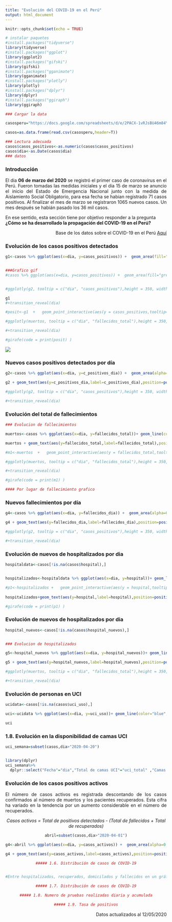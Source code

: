 ```yaml
---
title: "Evolución del COVID-19 en el Perú"
output: html_document
---
```


```r
knitr::opts_chunk$set(echo = TRUE)
```

```r
# instalar paquetes
#install.packages("tidyverse")
library(tidyverse)
#install.packages("ggplot")
library(ggplot2)
#install.packages("gifski")
library(gifski)
#install.packages("gganimate")
library(gganimate)
#install.packages("plotly")
library(plotly)
#install.packages("dplyr")
library(dplyr)
#install.packages("ggiraph")
library(ggiraph)
```

```r

### Cargar la data

casosperu="https://docs.google.com/spreadsheets/d/e/2PACX-1vRJsBU46m84Yl8hUIo5c1fILeYqcSa4vDXhFyIQ_QbUJndBfLLO-N4nkHOfl5hgZMWKzv1L73oiqwzm/pub?gid=1165383620&single=true&output=csv"

casos=as.data.frame(read.csv(casosperu,header=T))

### Lectura adecuada
casos$casos_positivos<-as.numeric(casos$casos_positivos)
casos$dia<-as.Date(casos$dia)
### datos
```

###  Introducción  

<p>
<div style="text-align:justify"> El dia **06 de marzo del 2020** se registró el primer caso de coronavirus en el Perú. Fueron tomadas las medidas iniciales y el dia 15 de marzo se anuncio el inicio del Estado de Emergencia Nacional junto con la medida de Aislamiento Social Obligatorio, para esa fecha se habian registrado 71 casos positivos. Al finalizar el mes de marzo se registraron 1065 nuevos casos. Un mes después se habián pasado los 36 mil casos. </div>
</p>

<p>
En ese sentido, esta sección tiene por objetivo responder a la pregunta **¿Cómo se ha desarrollado la propagación del COVID-19 en el Perú?**  

<div style="text-align:right"> Base de los datos sobre el COVID-19 en el Perú [Aquí](https://docs.google.com/spreadsheets/d/e/2PACX-1vRJsBU46m84Yl8hUIo5c1fILeYqcSa4vDXhFyIQ_QbUJndBfLLO-N4nkHOfl5hgZMWKzv1L73oiqwzm/pub?gid=1165383620&single=true&output=csv)</div>

</p>

### Evolución de los casos positivos detectados


```r
g1<-casos %>% ggplot(aes(x=dia, y=casos_positivos)) +  geom_area(fill="grey", alpha=0.4) +  geom_line(color="darkgreen", size=0.8) +  geom_point(size=2, color="darkgreen")+ylim(0, 80000) + theme_minimal() + labs(title="Evolución de casos positivos detectados",caption = "Fuente: Sala Situacional - Minsa. Elaborado para 'Politólogos en cuarentena'" ,x = "Fecha", y="Número de casos")+ theme(plot.caption=element_text(size=8, hjust=0.5, face="italic", color="black")) + scale_x_date(date_breaks = "1 week", date_labels = "%m-%d") + theme(axis.text.x  =element_text(angle = 70, hjust = 1)) +geom_vline(aes(xintercept=(as.numeric(as.Date("2020-04-08")))),  linetype = 2) + geom_text(aes(x=(as.Date("2020-04-08")), y= 10000, label='Incorporacion de las pruebas rápidas'), size=3, angle=90, vjust=-0.4, hjust=0,color="black")+ geom_text(aes(y=casos_positivos,label=casos_positivos),position=position_dodge(width = 0.9),size=2.5, vjust=1,hjust=1.2,col="black", angle=-70)


###Grafico gif
#casos %>% ggplot(aes(x=dia, y=casos_positivos)) +  geom_area(fill="grey", alpha=0.4) +  geom_line(color="darkgreen", size=0.8) +  geom_point(size=2, color="darkgreen") + theme_minimal() + labs(title="Evolución de casos positivos detectados",caption = "Fuente: Sala Situacional - Minsa. Elaborado para 'Politólogos en cuarentena'" ,x = "Fecha", y="Número de casos")+ theme(plot.caption=element_text(size=8, hjust=0.5, face="italic", color="black")) + scale_x_date(date_breaks = "1 week", date_labels = "%m-%d") + theme(axis.text.x  =element_text(angle = 70, hjust = 1)) +geom_vline(aes(xintercept=(as.numeric(as.Date("2020-04-08")))),  linetype = 2) + geom_text(aes(x=(as.Date("2020-04-08")), y= 7000, label='Incorporacion de las pruebas rápidas'), size=3, angle=90, vjust=-0.4, hjust=0,color="black") +transition_reveal(dia)


#ggplotly(g2, tooltip = c("dia", "casos_positivos"),height = 350, width=600)

g1 
#+transition_reveal(dia)

#posit<-g1  +   geom_point_interactive(aes(y = casos_positivos,tooltip=casos_positivos), col = "darkgreen") 

#ggplotly(muertos, tooltip = c("dia", "fallecidos_total"),height = 350, width=600) 

#+transition_reveal(dia)

#girafe(code = print(posit) )

```


<p><img src="casos_files/figure-html/file3532f41cdba.gif" /><!-- --></p>

### Nuevos casos positivos detectados por día

```r
g2<-casos %>% ggplot(aes(x=dia, y=c_positivos_dia)) +  geom_area(alpha=0.1) +  geom_line(color="orange", size=0.8) +  geom_point(size=2, color="orange") + theme_classic() + labs(title="Nuevos casos positivos detectados por día",caption = "Fuente: Sala Situacional - Minsa. Elaborado para 'Politólogos en cuarentena'" ,x = "Fecha", y="Número de casos")+ theme(plot.caption=element_text(size=8, hjust=0.5, face="italic", color="black")) 

g2 + geom_text(aes(y=c_positivos_dia,label=c_positivos_dia),position=position_dodge(width = 0.9),size=2.5, vjust=-1,hjust=0.5,col="black")

#ggplotly(g2, tooltip = c("dia", "casos_positivos"),height = 350, width=600)

#+transition_reveal(dia)

```


### Evolución del total de fallecimientos

```r

### Evolucion de fallecimientos

muertos<-casos %>% ggplot(aes(x=dia, y=fallecidos_total))+ geom_line(color="black", size=0.8) +  geom_point(size=2, color="black") + theme_minimal()+ ylim(0,1500) + labs(title= "Evolución del total de fallecimientos",x = "Fecha", y="Número de fallecidos",caption = "Fuente: Sala Situacional - Minsa. Elaborado para 'Politólogos en cuarentena'")+ theme(plot.caption=element_text(size=8, hjust=0.5, face="italic", color="black")) 

muertos + geom_text(aes(y=fallecidos_total,label=fallecidos_total),position=position_dodge(width = 0.9),size=2.5, vjust=0.8,hjust=1.3,col="blue", angle=-70)

#m1<-muertos  +   geom_point_interactive(aes(y = fallecidos_total,tooltip=fallecidos_total), col = "black") 

#ggplotly(muertos, tooltip = c("dia", "fallecidos_total"),height = 350, width=600) 

#+transition_reveal(dia)

#girafe(code = print(m1) )

```


```r
#### Por lugar de fallecimiento grafico
```




### Nuevos fallecimientos por día

```r
g4<-casos %>% ggplot(aes(x=dia, y=fallecidos_dia)) +  geom_area(alpha=0.1) +  geom_line(color="#CC79A7", size=0.8) +  geom_point(size=2, color="#CC79A7") + theme_classic() + labs(title="Nuevos fallecimientos por día",caption = "Fuente: Sala Situacional - Minsa. Elaborado para 'Politólogos en cuarentena'" ,x = "Fecha", y="Número de casos")+ theme(plot.caption=element_text(size=8, hjust=0.5, face="italic", color="black")) 

g4 + geom_text(aes(y=fallecidos_dia,label=fallecidos_dia),position=position_dodge(width = 0.9),size=2.5, vjust=-1,hjust=0.5,col="black")

#ggplotly(g2, tooltip = c("dia", "casos_positivos"),height = 350, width=600)

#+transition_reveal(dia)

```


### Evolución de nuevos de hospitalizados por dia

```r

hospitaldata<-casos[!is.na(casos$hospital),]


hospitalizados<-hospitaldata %>% ggplot(aes(x=dia, y=hospital))+ geom_line(color="orange", size=0.8) +  geom_point(size=2, color="orange") + theme_classic()  + labs(title= "Evolución del número de hospitalizados",x = "Fecha", y="Número de hospitalizados",caption = "Fuente: Sala Situacional - Minsa. Elaborado para 'Politólogos en cuarentena'")+ theme(plot.caption=element_text(size=8, hjust=0.5, face="italic", color="black")) 

#p1<-hospitalizados +   geom_point_interactive(aes(y = hospital,tooltip=hospital), col = "orange") 
  
hospitalizados+geom_text(aes(y=hospital,label=hospital),position=position_dodge(width = 0.9),size=2.5, vjust=-1,hjust=0.5,col="blue")

#girafe(code = print(p1) )
```


### Evolución de nuevos de hospitalizados por dia

```r

hospital_nuevos<-casos[!is.na(casos$hospital_nuevos),]


### Evolucion de hospitalizados

g5<-hospital_nuevos %>% ggplot(aes(x=dia, y=hospital_nuevos))+ geom_line(color="grey", size=0.8) +  geom_point(size=2, color="darkgrey") + theme_classic() + labs(title= "Evolución de nuevos de nuevos hospitalizados por dia",x = "Fecha", y="Número de hospitalizados",caption = "Fuente: Reportes diarios del Minsa. Elaborado para 'Politólogos en cuarentena'")+ theme(plot.caption=element_text(size=8, hjust=0.5, face="italic", color="black")) 

g5 + geom_text(aes(y=hospital_nuevos,label=hospital_nuevos),position=position_dodge(width = 0.9),size=3, vjust=-1,hjust=0.5,col="blue")+ geom_hline(yintercept = 0)

#ggplotly(muertos, tooltip = c("dia", "fallecidos_total"),height = 350, width=600) 

#+transition_reveal(dia)

```

### Evolución de personas en UCI 

```r
ucidata<-casos[!is.na(casos$uci_uso),]

uci<-ucidata %>% ggplot(aes(x=dia, y=uci_uso))+ geom_line(color="blue", size=0.8) +  geom_point(size=2, color="blue") + theme_classic() + labs(title= "Evolución de personas en UCI",x = "Fecha", y="Número de personas en UCI",caption = "Fuente: Sala Situacional - Minsa. Elaborado para 'Politólogos en cuarentena'")+ theme(plot.caption=element_text(size=8, hjust=0.5, face="italic", color="black")) + geom_text(aes(y=uci_uso,label=uci_uso),position=position_dodge(width = 0.9),size=2, vjust=-2,hjust=0.5,col="black")

uci

```

### 1.8. Evolución en la disponibilidad de camas UCI 

```r
uci_semana=subset(casos,dia>"2020-04-20")


library(dplyr)
uci_semana%>%
  dplyr::select("Fecha"="dia","Total de camas UCI"="uci_total" ,"Camas UCI ocupadas"="uci_uso", "Camas UCI disponibles"="uci_disponibles") %>%  DT::datatable(rownames = FALSE)
```




### Evolución de los casos positivos activos

<p>
<div style="text-align:justify"> El número de casos activos es registrada descontando de los casos confirmados al número de muertos y los pacientes recuperados. Esta cifra ha variado en la tendencia por un aumento considerable en el número de recuperados. </div>
</p>

<p>
<div style="text-align:center">
<i> Casos activos =  Total de positivos detectados - (Total de fallecidos + Total de recuperados) </i>
</p>

```r

abril=subset(casos,dia>"2020-04-01")

g4<-abril %>% ggplot(aes(x=dia, y=casos_activos)) +  geom_area(alpha=0.1) +  geom_line(color="#56B4E9", size=0.8) +  geom_point(size=2, color="#56B4E9") + theme_classic() + labs(title="Numero de casos activos (Abril y Mayo)",caption = "Fuente: Sala Situacional - Minsa. Elaborado para 'Politólogos en cuarentena'" ,x = "Fecha", y="Número de casos")+ theme(plot.caption=element_text(size=8, hjust=0.5, face="italic", color="black"))

g4 + geom_text(aes(y=casos_activos,label=casos_activos),position=position_dodge(width = 0.9),size=2.5, vjust=-1,hjust=0.5,col="black")
```


```r
##### 1.6. Distribución de casos de COVID-19


#Entre hospitalizados, recuperados, domicilados y fallecidos en un gráfico apilado

##### 1.7. Distribución de casos de COVID-19

##### 1.8. Numero de pruebas realizadas diaria y acumulada

##### 1.9. Tasa de positivos


```



<p>
<div style="text-align:right"> Datos actualizados al 12/05/2020 </div>
</p>




